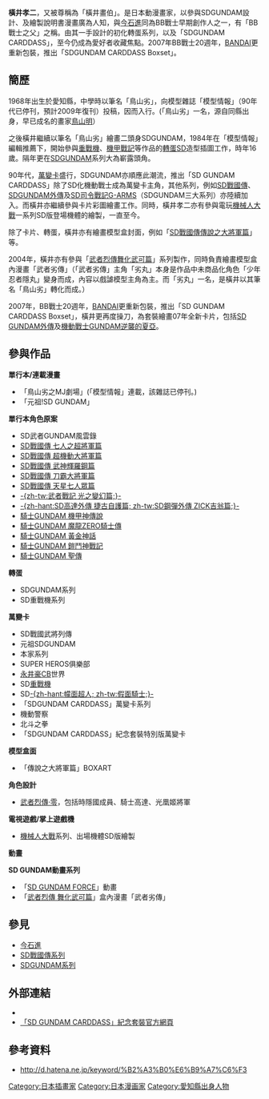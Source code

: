 {{noteTA
|1=zh-hans:高達; zh-hant:高達; zh-tw:鋼彈;
|2=zh-hant:咭; zh-tw:卡;
|3=zh-hant:扭蛋; zh-tw:轉蛋;
}}
{{Japanese|japanese= 横井 孝二|kana= よこい こうじ|romaji= Yokoi Kouji}}
'''橫井孝二'''，又被尊稱為「橫井畫伯」。是日本動漫畫家，以參與SDGUNDAM設計、及繪製說明書漫畫廣為人知，與[[今石進|今石進]]同為BB戰士早期創作人之一，有「BB戰士之父」之稱。由其一手設計的初化轉蛋系列，以及「SDGUNDAM CARDDASS」，至今仍成為愛好者收藏焦點。2007年BB戰士20週年，[[BANDAI|BANDAI]]更重新包裝，推出「SDGUNDAM CARDDASS Boxset」。

==簡歷==

1968年出生於愛知縣，中學時以筆名「鳥山劣」，向模型雜誌「模型情報」（90年代已停刊，預計2009年復刊）投稿，因而入行。(「鳥山劣」一名，源自同縣出身，早已成名的畫家[[鳥山明|鳥山明]]）

之後橫井繼續以筆名「鳥山劣」繪畫二頭身SDGUNDAM，1984年在「模型情報」編輯推薦下，開始參與[[重戰機|重戰機]]、[[機甲戰記|機甲戰記]]等作品的[[轉蛋|轉蛋]]SD造型插圖工作，時年16歲。隔年更在[[SDGUNDAM|SDGUNDAM]]系列大為嶄露頭角。

90年代，[[萬變卡|萬變卡]]盛行，SDGUNDAM亦順應此潮流，推出「SD GUNDAM CARDDASS」除了SD化機動戰士成為萬變卡主角，其他系列，例如[[SD戰國傳|SD戰國傳]]、[[SDGUNDAM外傳|SDGUNDAM外傳]]及[[SD司令戰記G-ARMS|SD司令戰記G-ARMS]]（SDGUNDAM三大系列）亦陸續加入。而橫井亦繼續參與卡片彩圖繪畫工作。同時，橫井孝二亦有參與電玩[[機械人大戰|機械人大戰]]一系列SD版登場機體的繪製，一直至今。

除了卡片、轉蛋，橫井亦有繪畫模型盒封面，例如「[[SD戰國傳傳說之大將軍篇|SD戰國傳傳說之大將軍篇]]」等。

2004年，橫井亦有參與「[[武者烈傳舞化武可篇|武者烈傳舞化武可篇]]」系列製作，同時負責繪畫模型盒內漫畫「武者劣傳」（「武者劣傳」主角「劣丸」本身是作品中未商品化角色「少年忍者隱丸」變身而成，內容以戲謔模型主角為主。而「劣丸」一名，是橫井以其筆名「鳥山劣」轉化而成。）

2007年，BB戰士20週年，[[BANDAI|BANDAI]]更重新包裝，推出「SD GUNDAM CARDDASS Boxset」，橫井更再度操刀，為套裝繪畫07年全新卡片，包括[[SD_GUNDAM外傳|SD GUNDAM外傳]]及[[機動戰士GUNDAM逆襲的夏亞|機動戰士GUNDAM逆襲的夏亞]]。

==參與作品==

'''單行本/連載漫畫'''

*「鳥山劣之MJ劇場」(「模型情報」連載，該雜誌已停刊。)
*「元祖!SD GUNDAM」

'''單行本角色原案'''

*SD武者GUNDAM風雲錄
*[[SD戰國傳_七人之超將軍篇|SD戰國傳 七人之超將軍篇]]
*[[SD戰國傳_超機動大將軍篇|SD戰國傳 超機動大將軍篇]]
*[[SD戰國傳_武神輝羅鋼篇|SD戰國傳 武神輝羅鋼篇]]
*[[SD戰國傳_刀霸大將軍篇|SD戰國傳 刀霸大將軍篇]]
*[[SD戰國傳_天星七人眾篇|SD戰國傳 天星七人眾篇]]
*[[武者戰記_光之變幻篇|-{zh-tw:武者戰記 光之變幻篇;}-]]
*[[SDGUNDAM外傳|-{zh-hant:SD高達外傳 捷古自護篇; zh-tw:SD鋼彈外傳 ZICK吉翁篇;}-]]
*[[騎士GUNDAM_機甲神傳說|騎士GUNDAM 機甲神傳說]]
*[[騎士GUNDAM_魔龍ZERO騎士傳|騎士GUNDAM 魔龍ZERO騎士傳]]
*[[騎士GUNDAM_黃金神話|騎士GUNDAM 黃金神話]]
*[[騎士GUNDAM_鎧鬥神戰記|騎士GUNDAM 鎧鬥神戰記]]
*[[騎士GUNDAM_聖傳|騎士GUNDAM 聖傳]]

'''轉蛋'''

*SDGUNDAM系列
*SD重戰機系列

'''萬變卡'''
*SD戰國武將列傳
*元祖SDGUNDAM
*本家系列
*SUPER HEROS俱樂部
*[[永井豪|永井豪]]CB世界
*SD[[重戰機|重戰機]]
*SD[[假面騎士|-{zh-hant:幪面超人; zh-tw:假面騎士;}-]]
*「SDGUNDAM CARDDASS」萬變卡系列
*機動警察
*北斗之拳
*「SDGUNDAM CARDDASS」紀念套裝特別版萬變卡

'''模型盒面'''
*「傳說之大將軍篇」BOXART

'''角色設計'''
*[[武者烈傳·零|武者烈傳·零]]，包括時隱國成員、騎士高達、光凰姬將軍

'''電視遊戲/掌上遊戲機'''
*[[機械人大戰|機械人大戰]]系列、出場機體SD版繪製

'''動畫'''

'''SD GUNDAM動畫系列'''
*「[[SD_GUNDAM_FORCE|SD GUNDAM FORCE]]」動畫
*「[[武者烈傳_舞化武可篇|武者烈傳 舞化武可篇]]」盒內漫畫「武者劣傳」

==參見==
*[[今石進|今石進]]
*[[SD戰國傳系列|SD戰國傳系列]]
*[[SDGUNDAM系列|SDGUNDAM系列]]

==外部連結==
*{{Twitter}}
*[http://www.carddas.com/sd20th/ 「SD GUNDAM CARDDASS」紀念套裝官方網頁] {{Wayback|url=http://www.carddas.com/sd20th/ |date=20130117161755 }}

==參考資料==
*http://d.hatena.ne.jp/keyword/%B2%A3%B0%E6%B9%A7%C6%F3 {{Wayback|url=http://d.hatena.ne.jp/keyword/%B2%A3%B0%E6%B9%A7%C6%F3 |date=20190831071008 }}

{{SD高達系列}}

{{DEFAULTSORT:Yokoi Kouji}}
[[Category:日本插畫家|Category:日本插畫家]]
[[Category:日本漫画家|Category:日本漫画家]]
[[Category:愛知縣出身人物|Category:愛知縣出身人物]]